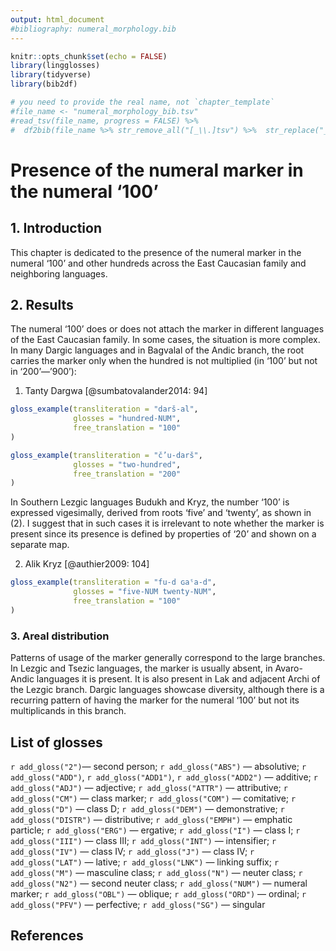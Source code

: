 ---
output: html_document
#bibliography: numeral_morphology.bib
---

```{r, include=FALSE}
knitr::opts_chunk$set(echo = FALSE)
library(lingglosses)
library(tidyverse)
library(bib2df)

# you need to provide the real name, not `chapter_template`
#file_name <- "numeral_morphology_bib.tsv"
#read_tsv(file_name, progress = FALSE) %>% 
#  df2bib(file_name %>% str_remove_all("[_\\.]tsv") %>%  str_replace("_bib$", "\\.bib"))
```

# Presence of the numeral marker in the numeral ‘100’

## 1. Introduction

This chapter is dedicated to the presence of the numeral marker in the numeral ‘100’ and other hundreds across the East Caucasian family and neighboring languages.

## 2. Results
The numeral ‘100’ does or does not attach the marker in different languages of the East Caucasian family. In some cases, the situation is more complex. In many Dargic languages and in Bagvalal of the Andic branch, the root carries the marker only when the hundred is not multiplied (in ‘100’ but not in ‘200’—’900’):

(@tanty100_200) Tanty Dargwa [@sumbatovalander2014: 94]
```{r, echo=FALSE}
gloss_example(transliteration = "darš-al",
              glosses = "hundred-NUM",
              free_translation = "100"
)
```
```{r, echo=FALSE}
gloss_example(transliteration = "č’u-darš",
              glosses = "two-hundred",
              free_translation = "200"
)
```

In Southern Lezgic languages Budukh and Kryz, the number ‘100’ is expressed vigesimally, derived from roots ‘five’ and ‘twenty’, as shown in (@kryz_100). I suggest that in such cases it is irrelevant to note whether the marker is present since its presence is defined by properties of ‘20’ and shown on a separate map.

(@kryz_100) Alik Kryz [@authier2009: 104]
```{r, echo=FALSE}
gloss_example(transliteration = "fu-d ɢaˤa-d",
              glosses = "five-NUM twenty-NUM",
              free_translation = "100"
)
```


### 3. Areal distribution
Patterns of usage of the marker generally correspond to the large branches. In Lezgic and Tsezic languages, the marker is usually absent, in Avaro-Andic languages it is present. It is also present in Lak and adjacent Archi of the Lezgic branch. Dargic languages showcase diversity, although there is a recurring pattern of having the marker for the numeral ‘100’ but not its multiplicands in this branch.

## List of glosses
`r add_gloss("2")`— second person; `r add_gloss("ABS")` — absolutive; `r add_gloss("ADD")`, `r add_gloss("ADD1")`, `r add_gloss("ADD2")` — additive; `r add_gloss("ADJ")` — adjective; `r add_gloss("ATTR")` — attributive; `r add_gloss("CM")` — class marker; `r add_gloss("COM")` — comitative; `r add_gloss("D")` — class D; `r add_gloss("DEM")` — demonstrative; `r add_gloss("DISTR")` — distributive; `r add_gloss("EMPH")` — emphatic particle; `r add_gloss("ERG")` — ergative; `r add_gloss("I")` — class I; `r add_gloss("III")` — class III; `r add_gloss("INT")` — intensifier; `r add_gloss("IV")` — class IV; `r add_gloss("J")` — class IV; `r add_gloss("LAT")` — lative; `r add_gloss("LNK")` — linking suffix; `r add_gloss("M")` — masculine class; `r add_gloss("N")` — neuter class; `r add_gloss("N2")` — second neuter class; `r add_gloss("NUM")` — numeral marker; `r add_gloss("OBL")` — oblique; `r add_gloss("ORD")` — ordinal; `r add_gloss("PFV")` — perfective; `r add_gloss("SG")` — singular

## References
